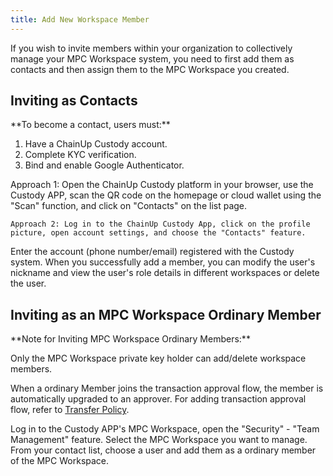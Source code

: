 ```yaml
---
title: Add New Workspace Member
---
```


If you wish to invite members within your organization to collectively manage your MPC Workspace system, you need to first add them as contacts and then assign them to the MPC Workspace you created.

##  Inviting as Contacts

<Tip>
**To become a contact, users must:**

1. Have a ChainUp Custody account.
2. Complete KYC verification.
3. Bind and enable Google Authenticator.

</Tip>

<Steps>
<Step title="Enable the Contacts Feature">
    Approach 1: Open the ChainUp Custody platform in your browser, use the Custody APP, scan the QR code on the homepage or cloud wallet using the "Scan" function, and click on "Contacts" on the list page.

    Approach 2: Log in to the ChainUp Custody App, click on the profile picture, open account settings, and choose the "Contacts" feature.
</Step>
<Step title="Enter the Account">
    Enter the account (phone number/email) registered with the Custody system.
</Step>
<Step title="Successful Addition">
    When you successfully add a member, you can modify the user's nickname and view the user's role details in different workspaces or delete the user.
</Step>
</Steps>

##  Inviting as an MPC Workspace Ordinary Member

<Tip>
**Note for Inviting MPC Workspace Ordinary Members:**

Only the MPC Workspace private key holder can add/delete workspace members.

When a ordinary  Member joins the transaction approval flow, the member is automatically upgraded to an approver. For adding transaction approval flow, refer to [Transfer Policy](/help-center/manage-mpc/strategy/transfer).

</Tip>

<Steps>
<Step title="Use Team Management Feature">
    Log in to the Custody APP's MPC Workspace, open the "Security" - "Team Management" feature.
</Step>
<Step title="Select MPC Workspace">
    Select the MPC Workspace you want to manage.
</Step>
<Step title="Add Member as MPC Workspace Ordinary Member">
    From your contact list, choose a user and add them as a ordinary member of the MPC Workspace.
</Step>
</Steps>
